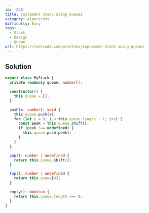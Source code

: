 ```yaml
---
id: '225'
title: Implement Stack using Queues
category: Algorithms
difficulty: Easy
tags:
  - Stack
  - Design
  - Queue
url: https://leetcode.com/problems/implement-stack-using-queues
---
```


## Solution

```typescript showLineNumbers
export class MyStack {
  private readonly queue: number[];

  constructor() {
    this.queue = [];
  }

  push(x: number): void {
    this.queue.push(x);
    for (let i = 0; i < this.queue.length - 1; i++) {
      const peek = this.queue.shift();
      if (peek !== undefined) {
        this.queue.push(peek);
      }
    }
  }

  pop(): number | undefined {
    return this.queue.shift();
  }

  top(): number | undefined {
    return this.queue[0];
  }

  empty(): boolean {
    return this.queue.length === 0;
  }
}
```
